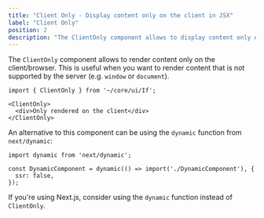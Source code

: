 ```yaml
---
title: "Client Only - Display content only on the client in JSX"
label: "Client Only"
position: 2
description: "The ClientOnly component allows to display content only on the client in JSX."
---
```


The `ClientOnly` component allows to render content only on the client/browser. This is useful when you want to render content that is not supported by the server (e.g. `window` or `document`).

```tsx
import { ClientOnly } from '~/core/ui/If';

<ClientOnly>
  <div>Only rendered on the client</div>
</ClientOnly>
```

An alternative to this component can be using the `dynamic` function from `next/dynamic`:

```tsx
import dynamic from 'next/dynamic';

const DynamicComponent = dynamic(() => import('./DynamicComponent'), {
  ssr: false,
});
```

If you're using Next.js, consider using the `dynamic` function instead of `ClientOnly`.